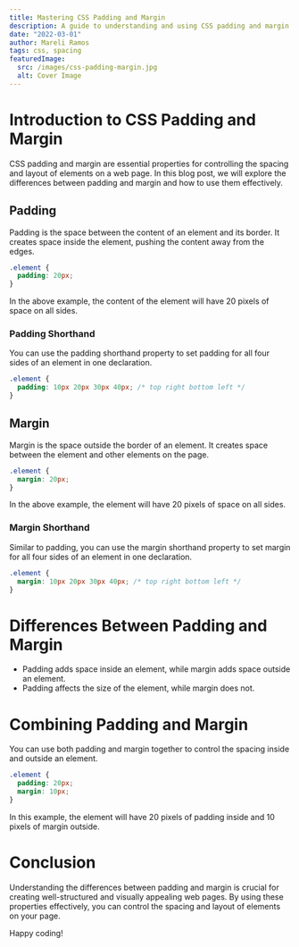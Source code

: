 ```yaml
---
title: Mastering CSS Padding and Margin
description: A guide to understanding and using CSS padding and margin.
date: "2022-03-01"
author: Mareli Ramos
tags: css, spacing
featuredImage:
  src: /images/css-padding-margin.jpg
  alt: Cover Image
---
```


# Introduction to CSS Padding and Margin

CSS padding and margin are essential properties for controlling the spacing and layout of elements on a web page. In this blog post, we will explore the differences between padding and margin and how to use them effectively.

## Padding

Padding is the space between the content of an element and its border. It creates space inside the element, pushing the content away from the edges.

```css
.element {
  padding: 20px;
}
```

In the above example, the content of the element will have 20 pixels of space on all sides.

### Padding Shorthand

You can use the padding shorthand property to set padding for all four sides of an element in one declaration.

```css
.element {
  padding: 10px 20px 30px 40px; /* top right bottom left */
}
```

## Margin

Margin is the space outside the border of an element. It creates space between the element and other elements on the page.

```css
.element {
  margin: 20px;
}
```

In the above example, the element will have 20 pixels of space on all sides.

### Margin Shorthand

Similar to padding, you can use the margin shorthand property to set margin for all four sides of an element in one declaration.

```css
.element {
  margin: 10px 20px 30px 40px; /* top right bottom left */
}
```

# Differences Between Padding and Margin

- Padding adds space inside an element, while margin adds space outside an element.
- Padding affects the size of the element, while margin does not.

# Combining Padding and Margin

You can use both padding and margin together to control the spacing inside and outside an element.

```css
.element {
  padding: 20px;
  margin: 10px;
}
```

In this example, the element will have 20 pixels of padding inside and 10 pixels of margin outside.

# Conclusion

Understanding the differences between padding and margin is crucial for creating well-structured and visually appealing web pages. By using these properties effectively, you can control the spacing and layout of elements on your page.

Happy coding!
